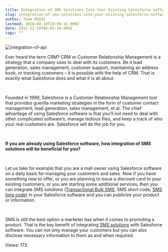 ```yaml
---
title: Integration of SMS Solutions Into Your Existing Salesforce software
slug: integration-of-sms-solutions-into-your-existing-salesforce-software
author: Team MSG91
lastmod: 2020-08-18T10:00:42.000Z
date: 2012-12-10T06:03:26.000Z
tags: ""
---
```


![integration-of-api](https://images-msg91.s3.ap-south-1.amazonaws.com/content/images/wordpress/2012/12/integration-of-api.jpg)  

Ever heard the term CRM? CRM or Customer Relationship Management is a strategy that a company uses to deal with its customers. Be it lead generation, sales management, customer support, maintaining an address book, or tracking customers – it is possible with the help of CRM. That is exactly what Salesforce does and what it is all about.


 


Founded in 1999, Salesforce is a Customer Relationship Management tool that provides guerilla marketing strategies in the form of customer contact management, lead generation, sales management, et al. The chief advantage of using Salesforce software is that you’ll not need to deal with other complicated software’s, manage tedious files, and keep a track of who your real customers are. Salesforce will do the job for you.


 


**If you are already using Salesforce software, how integration of SMS solutions will be beneficial for you?**


 


Let us take for example that you are a mall owner using Salesforce software on a daily basis for managing your customers and sales. Now if you have something new to offer, or you are planning to issue a discount card to your existing customers, or you are starting some additional services, then you can integrate SMS solutions ([Transactional Bulk SMS](https://msg91.com/sms "Know more on Bulk Transactional Messages"), SMS short code, [SMS long code](https://msg91.com/longcode "Click here for more information on Long Code")) in your Salesforce software and you can publicize your product or information.


 


SMS is still the best option a marketer has when it comes to promoting a product. That is the key benefit of integrating [SMS solutions](https://msg91.com "Check out our SMS Solutions for Enterprise Business") with Salesforce software. You can not only manage your customers but you can also disclose necessary information to them as and when required.


 Views: 173


